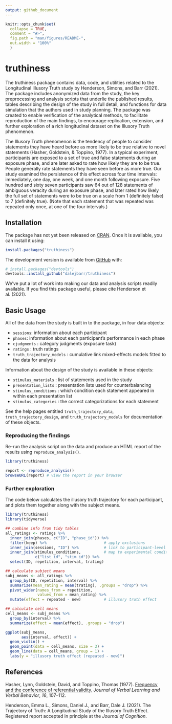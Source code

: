 ```yaml
---
output: github_document
---
```


<!-- README.md is generated from README.Rmd. Please edit that file -->

```r
knitr::opts_chunk$set(
  collapse = TRUE,
  comment = "#>",
  fig.path = "man/figures/README-",
  out.width = "100%"
  )
```

# truthiness

<!-- badges: start -->
<!-- badges: end -->

The truthiness package contains data, code, and utilities related to the Longitudinal Illusory Truth study by Henderson, Simons, and Barr (2021). The package includes anonymized data from the study, the key preprocessing and analysis scripts that underlie the published results, tables describing the design of the study in full detail, and functions for data simulation that the authors used in study planning. The package was created to enable verification of the analytical methods, to facilitate reproduction of the main findings, to encourage replication, extension, and further exploration of a rich longitudinal dataset on the Illusory Truth phenomenon.

The Illusory Truth phenomenon is the tendency of people to consider statements they have heard before as more likely to be true relative to novel statements (Hasher, Goldstein, & Toppino, 1977). In a typical experiment, participants are exposed to a set of true and false statements during an exposure phase, and are later asked to rate how likely they are to be true. People generally rate statements they have seen before as more true. Our study examined the persistence of this effect across four time intervals: immediately, one day, one week, and one month following exposure. Five hundred and sixty seven participants saw 64 out of 128 statements of ambiguous veracity during an exposure phase, and later rated how likely the full set of statements were to be true on a scale from 1 (definitely false) to 7 (definitely true). (Note that each statement that was repeated was repeated only once, at one of the four intervals.)

## Installation

The package has not yet been released on [CRAN](https://CRAN.R-project.org). Once it is available, you can install it using:

``` r
install.packages("truthiness")
```

The development version is available from [GitHub](https://github.com/) with:

``` r
# install.packages("devtools")
devtools::install_github("dalejbarr/truthiness")
```

We've put a lot of work into making our data and analysis scripts readily available. If you find this package useful, please cite Henderson et al. (2021).

## Basic Usage

All of the data from the study is built in to the package, in four data objects:

- `sessions`: information about each participant
- `phases`: information about each participant's performance in each phase
- `cjudgments` : category judgments (exposure task)
- `ratings` : truth ratings
- `truth_trajectory_models` : cumulative link mixed-effects models fitted to the data for analysis

Information about the design of the study is available in these objects:

- `stimulus_materials` : list of statements used in the study
- `presentation_lists` : presentation lists used for counterbalancing
- `stimulus_conditions` : which condition each statement appeared in within each presentation list
- `stimulus_categories` : the correct categorizations for each statement

See the help pages entitled `truth_trajectory_data`, `truth_trajectory_design`, and `truth_trajectory_models` for documentation of these objects.

### Reproducing the findings

Re-run the analysis script on the data and produce an HTML report of the results using `reproduce_analysis()`.

``` r
library(truthiness)

report <- reproduce_analysis()
browseURL(report) # view the report in your browser
```

### Further exploration

The code below calculates the illusory truth trajectory for each participant, and plots them together along with the subject means.

```r
library(truthiness)
library(tidyverse)

## combine info from tidy tables
all_ratings <- ratings %>%
  inner_join(phases, c("ID", "phase_id")) %>%
  filter(keep) %>%                         # apply exclusions
  inner_join(sessions, "ID") %>%           # link to participant-level info
  inner_join(stimulus_conditions,          # map to experimental condition
             c("list_id", "stim_id")) %>% 
  select(ID, repetition, interval, trating)

## calculate subject means
subj_means <- all_ratings %>%
  group_by(ID, repetition, interval) %>%
  summarize(mean_rating = mean(trating), .groups = "drop") %>%
  pivot_wider(names_from = repetition,
              values_from = mean_rating) %>%
  mutate(effect = repeated - new)          # illusory truth effect

## calculate cell means
cell_means <- subj_means %>%
  group_by(interval) %>%
  summarize(effect = mean(effect), .groups = "drop")

ggplot(subj_means,
       aes(interval, effect)) +
  geom_violin() +
  geom_point(data = cell_means, size = 3) +
  geom_line(data = cell_means, group = 1) +
  labs(y = "illusory truth effect (repeated - new)")
```

## References

Hasher, Lynn, Goldstein, David, and Toppino, Thomas (1977). [Frequency and the conference of referential validity.](https://doi.org/10.1016/S0022-5371(77)80012-1) *Journal of Verbal Learning and Verbal Behavior*, *16*, 107--112.

Henderson, Emma L., Simons, Daniel J., and Barr, Dale J. (2021). The Trajectory of Truth: A Longitudinal Study of the Illusory Truth Effect. Registered report accepted in principle at the *Journal of Cognition*.
